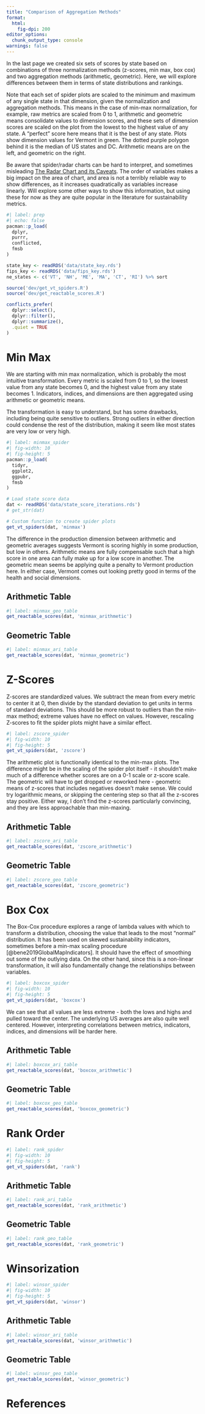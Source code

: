 ```yaml
---
title: "Comparison of Aggregation Methods"
format:
  html:
    fig-dpi: 200
editor_options: 
  chunk_output_type: console
warnings: false
---
```


In the last page we created six sets of scores by state based on combinations of three normalization methods (z-scores, min max, box cox) and two aggregation methods (arithmetic, geometric). Here, we will explore differences between them in terms of state distributions and rankings.

Note that each set of spider plots are scaled to the minimum and maximum of any single state in that dimension, given the normalization and aggregation methods. This means in the case of min-max normalization, for example, raw metrics are scaled from 0 to 1, arithmetic and geometric means consolidate values to dimension scores, and these sets of dimension scores are scaled on the plot from the lowest to the highest value of any state. A "perfect" score here means that it is the best of any state. Plots show dimension values for Vermont in green. The dotted purple polygon behind it is the median of US states and DC. Arithmetic means are on the left, and geometric on the right.

Be aware that spider/radar charts can be hard to interpret, and sometimes misleading [The Radar Chart and its Caveats](https://www.data-to-viz.com/caveat/spider.html). The order of variables makes a big impact on the area of chart, and area is not a terribly reliable way to show differences, as it increases quadratically as variables increase linearly. Will explore some other ways to show this information, but using these for now as they are quite popular in the literature for sustainability metrics.

```r
#| label: prep
#| echo: false 
pacman::p_load(
  dplyr,
  purrr,
  conflicted,
  fmsb
)

state_key <- readRDS('data/state_key.rds')
fips_key <- readRDS('data/fips_key.rds')
ne_states <- c('VT', 'NH', 'ME', 'MA', 'CT', 'RI') %>% sort

source('dev/get_vt_spiders.R')
source('dev/get_reactable_scores.R')

conflicts_prefer(
  dplyr::select(),
  dplyr::filter(),
  dplyr::summarize(),
  .quiet = TRUE
)
```

# Min Max

We are starting with min max normalization, which is probably the most intuitive transformation. Every metric is scaled from 0 to 1, so the lowest value from any state becomes 0, and the highest value from any state becomes 1. Indicators, indices, and dimensions are then aggregated using arithmetic or geometric means.

The transformation is easy to understand, but has some drawbacks, including being quite sensitive to outliers. Strong outliers in either direction could condense the rest of the distribution, making it seem like most states are very low or very high.

```r
#| label: minmax_spider
#| fig-width: 10
#| fig-height: 5
pacman::p_load(
  tidyr,
  ggplot2,
  ggpubr,
  fmsb
)

# Load state score data
dat <- readRDS('data/state_score_iterations.rds')
# get_str(dat)

# Custom function to create spider plots
get_vt_spiders(dat, 'minmax')
```

The difference in the production dimension between arithmetic and geometric averages suggests Vermont is scoring highly in some production, but low in others. Arithmetic means are fully compensable such that a high score in one area can fully make up for a low score in another. The geometric mean seems be applying quite a penalty to Vermont production here. In either case, Vermont comes out looking pretty good in terms of the health and social dimensions.

## Arithmetic Table

```r
#| label: minmax_geo_table
get_reactable_scores(dat, 'minmax_arithmetic')
```

## Geometric Table

```r
#| label: minmax_ari_table
get_reactable_scores(dat, 'minmax_geometric')
```

# Z-Scores

Z-scores are standardized values. We subtract the mean from every metric to center it at 0, then divide by the standard deviation to get units in terms of standard deviations. This should be more robust to outliers than the min-max method; extreme values have no effect on values. However, rescaling Z-scores to fit the spider plots might have a similar effect.

```r
#| label: zscore_spider
#| fig-width: 10
#| fig-height: 5
get_vt_spiders(dat, 'zscore')
```

The arithmetic plot is functionally identical to the min-max plots. The difference might be in the scaling of the spider plot itself - it shouldn't make much of a difference whether scores are on a 0-1 scale or z-score scale. The geometric will have to get dropped or reworked here - geometric means of z-scores that includes negatives doesn't make sense. We could try logarithmic means, or skipping the centering step so that all the z-scores stay positive. Either way, I don't find the z-scores particularly convincing, and they are less approachable than min-maxing.

## Arithmetic Table

```r
#| label: zscore_ari_table
get_reactable_scores(dat, 'zscore_arithmetic')
```

## Geometric Table

```r
#| label: zscore_geo_table
get_reactable_scores(dat, 'zscore_geometric')
```

# Box Cox

The Box-Cox procedure explores a range of lambda values with which to transform a distribution, choosing the value that leads to the most "normal" distribution. It has been used on skewed sustainability indicators, sometimes before a min-max scaling procedure [@bene2019GlobalMapIndicators]. It should have the effect of smoothing out some of the outlying data. On the other hand, since this is a non-linear transformation, it will also fundamentally change the relationships between variables.

```r
#| label: boxcox_spider
#| fig-width: 10
#| fig-height: 5
get_vt_spiders(dat, 'boxcox')
```

We can see that all values are less extreme - both the lows and highs and pulled toward the center. The underlying US averages are also quite well centered. However, interpreting correlations between metrics, indicators, indices, and dimensions will be harder here.

## Arithmetic Table

```r
#| label: boxcox_ari_table
get_reactable_scores(dat, 'boxcox_arithmetic')
```

## Geometric Table

```r
#| label: boxcox_geo_table
get_reactable_scores(dat, 'boxcox_geometric')
```

# Rank Order 

```r
#| label: rank_spider
#| fig-width: 10
#| fig-height: 5
get_vt_spiders(dat, 'rank')
```

## Arithmetic Table

```r
#| label: rank_ari_table
get_reactable_scores(dat, 'rank_arithmetic')
```

## Geometric Table

```r
#| label: rank_geo_table
get_reactable_scores(dat, 'rank_geometric')
```

# Winsorization 

```r
#| label: winsor_spider
#| fig-width: 10
#| fig-height: 5
get_vt_spiders(dat, 'winsor')
```

## Arithmetic Table

```r
#| label: winsor_ari_table
get_reactable_scores(dat, 'winsor_arithmetic')
```

## Geometric Table

```r
#| label: winsor_geo_table
get_reactable_scores(dat, 'winsor_geometric')
```

# References
